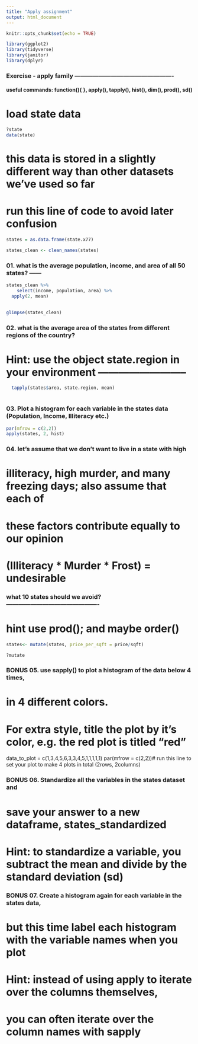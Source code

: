 ```yaml
---
title: "Apply assignment"
output: html_document
---
```


```r
knitr::opts_chunk$set(echo = TRUE)
```

```r
library(ggplot2)
library(tidyverse)
library(janitor)
library(dplyr)
```


### Exercise - apply family -------------------------------------------------
#### useful commands: function(){ }, apply(), tapply(), hist(), dim(), prod(), sd()

# load state data
```r
?state
data(state)
```


# this data is stored in a slightly different way than other datasets we've used so far
# run this line of code to avoid later confusion
```r
states = as.data.frame(state.x77)
```

```r
states_clean <- clean_names(states)
```

### 01. what is the average population, income, and area of all 50 states? ------

```r
states_clean %>% 
    select(income, population, area) %>%
  apply(2, mean)
  
```


```r
glimpse(states_clean)
```


### 02. what is the average area of the states from different regions of the country?
# Hint: use the object state.region in your environment --------------------------

```r


  tapply(states$area, state.region, mean)
  
```


### 03. Plot a histogram for each variable in the states data (Population, Income, Illiteracy etc.)
```r
par(mfrow = c(2,2)) 
apply(states, 2, hist)
```


### 04. let's assume that we don't want to live in a state with high
# illiteracy, high murder, and many freezing days; also assume that each of
# these factors contribute equally to our opinion 
# (Illiteracy * Murder * Frost) = undesirable


### what 10 states should we avoid? ----------------------------------------------
# hint use prod(); and maybe order()
```r
states<- mutate(states, price_per_sqft = price/sqft)
```
```r
?mutate
```

### BONUS 05. use sapply() to plot a histogram of the data below 4 times, 
# in 4 different colors. 
# For extra style, title the plot by it's color, e.g. the red plot is titled "red"
data_to_plot = c(1,3,4,5,6,3,3,4,5,1,1,1,1,1)
par(mfrow = c(2,2))# run this line to set your plot to make 4 plots in total (2rows, 2columns)


### BONUS 06. Standardize all the variables in the states dataset and 
# save your answer to a new dataframe, states_standardized
# Hint: to standardize a variable, you subtract the mean and divide by the standard deviation (sd)


### BONUS 07. Create a histogram again for each variable in the states data,
# but this time label each histogram with the variable names when you plot
# Hint: instead of using apply to iterate over the columns themselves, 
# you can often iterate over the column names with sapply

